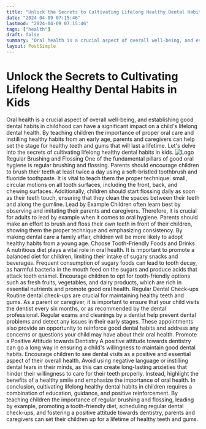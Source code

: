 ```yaml
---
title: "Unlock the Secrets to Cultivating Lifelong Healthy Dental Habits in Kids"
date: "2024-04-09 07:15:46"
lastmod: "2024-04-09 07:15:46"
tags: ["health"]
draft: false
summary: "Oral health is a crucial aspect of overall well-being, and establishing good dental habits in childhood can have a significant impact on a child's lifelong dental health. By teaching children the importance of proper oral care and instilling healthy habits from an early age, parents and caregivers can help set the stage for healthy teeth and gums that will last a lifetime. Let's delve into the secrets of cultivating lifelong healthy dental habits in kids."
layout: PostSimple
---
```

# Unlock the Secrets to Cultivating Lifelong Healthy Dental Habits in Kids
Oral health is a crucial aspect of overall well-being, and establishing good dental habits in childhood can have a significant impact on a child's lifelong dental health. By teaching children the importance of proper oral care and instilling healthy habits from an early age, parents and caregivers can help set the stage for healthy teeth and gums that will last a lifetime. Let's delve into the secrets of cultivating lifelong healthy dental habits in kids.
<img alt="Logo" src="https://cdn.seniorsselection.com/src_image/253910703a110c051f4a2689534bf3f1.webp"/>
Regular Brushing and Flossing
One of the fundamental pillars of good oral hygiene is regular brushing and flossing. Parents should encourage children to brush their teeth at least twice a day using a soft-bristled toothbrush and fluoride toothpaste. It is vital to teach them the proper technique: small, circular motions on all tooth surfaces, including the front, back, and chewing surfaces. Additionally, children should start flossing daily as soon as their teeth touch, ensuring that they clean the spaces between their teeth and along the gumline.
Lead by Example
Children often learn best by observing and imitating their parents and caregivers. Therefore, it is crucial for adults to lead by example when it comes to oral hygiene. Parents should make an effort to brush and floss their own teeth in front of their children, showing them the proper technique and emphasizing consistency. By making dental care a family affair, children will be more likely to adopt healthy habits from a young age.
Choose Tooth-Friendly Foods and Drinks
A nutritious diet plays a vital role in oral health. It is important to promote a balanced diet for children, limiting their intake of sugary snacks and beverages. Frequent consumption of sugary foods can lead to tooth decay, as harmful bacteria in the mouth feed on the sugars and produce acids that attack tooth enamel. Encourage children to opt for tooth-friendly options such as fresh fruits, vegetables, and dairy products, which are rich in essential nutrients and promote good oral health.
Regular Dental Check-ups
Routine dental check-ups are crucial for maintaining healthy teeth and gums. As a parent or caregiver, it is important to ensure that your child visits the dentist every six months, or as recommended by the dental professional. Regular exams and cleanings by a dentist help prevent dental problems and detect any issues in their early stages. These appointments also provide an opportunity to reinforce good dental habits and address any concerns or questions your child may have about their oral health.
Promote a Positive Attitude towards Dentistry
A positive attitude towards dentistry can go a long way in ensuring a child's willingness to maintain good dental habits. Encourage children to see dental visits as a positive and essential aspect of their overall health. Avoid using negative language or instilling dental fears in their minds, as this can create long-lasting anxieties that hinder their willingness to care for their teeth properly. Instead, highlight the benefits of a healthy smile and emphasize the importance of oral health.
In conclusion, cultivating lifelong healthy dental habits in children requires a combination of education, guidance, and positive reinforcement. By teaching children the importance of regular brushing and flossing, leading by example, promoting a tooth-friendly diet, scheduling regular dental check-ups, and fostering a positive attitude towards dentistry, parents and caregivers can set their children up for a lifetime of healthy teeth and gums.
        